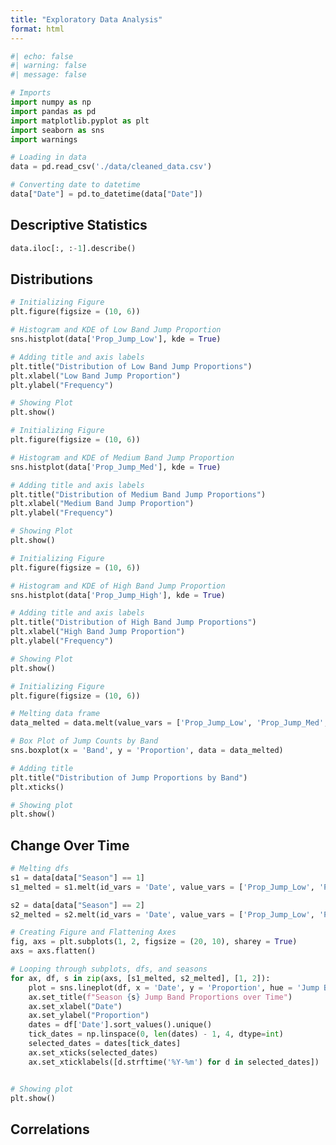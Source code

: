 ```yaml
---
title: "Exploratory Data Analysis"
format: html
---
```


```python
#| echo: false
#| warning: false
#| message: false

# Imports
import numpy as np
import pandas as pd
import matplotlib.pyplot as plt
import seaborn as sns
import warnings

# Loading in data
data = pd.read_csv('./data/cleaned_data.csv')

# Converting date to datetime
data["Date"] = pd.to_datetime(data["Date"])
```

## Descriptive Statistics

```python
data.iloc[:, :-1].describe()
```

## Distributions

```python
# Initializing Figure
plt.figure(figsize = (10, 6))

# Histogram and KDE of Low Band Jump Proportion
sns.histplot(data['Prop_Jump_Low'], kde = True)

# Adding title and axis labels
plt.title("Distribution of Low Band Jump Proportions")
plt.xlabel("Low Band Jump Proportion")
plt.ylabel("Frequency")

# Showing Plot
plt.show()
```

```python
# Initializing Figure
plt.figure(figsize = (10, 6))

# Histogram and KDE of Medium Band Jump Proportion
sns.histplot(data['Prop_Jump_Med'], kde = True)

# Adding title and axis labels
plt.title("Distribution of Medium Band Jump Proportions")
plt.xlabel("Medium Band Jump Proportion")
plt.ylabel("Frequency")

# Showing Plot
plt.show()
```

```python
# Initializing Figure
plt.figure(figsize = (10, 6))

# Histogram and KDE of High Band Jump Proportion
sns.histplot(data['Prop_Jump_High'], kde = True)

# Adding title and axis labels
plt.title("Distribution of High Band Jump Proportions")
plt.xlabel("High Band Jump Proportion")
plt.ylabel("Frequency")

# Showing Plot
plt.show()
```

```python
# Initializing Figure
plt.figure(figsize = (10, 6))

# Melting data frame
data_melted = data.melt(value_vars = ['Prop_Jump_Low', 'Prop_Jump_Med', 'Prop_Jump_High'], var_name = 'Band', value_name = 'Proportion')

# Box Plot of Jump Counts by Band
sns.boxplot(x = 'Band', y = 'Proportion', data = data_melted)

# Adding title
plt.title("Distribution of Jump Proportions by Band")
plt.xticks()

# Showing plot
plt.show()
```

## Change Over Time 

```python
# Melting dfs
s1 = data[data["Season"] == 1]
s1_melted = s1.melt(id_vars = 'Date', value_vars = ['Prop_Jump_Low', 'Prop_Jump_Med', 'Prop_Jump_High'], var_name = 'Jump Band', value_name = 'Proportion')

s2 = data[data["Season"] == 2]
s2_melted = s2.melt(id_vars = 'Date', value_vars = ['Prop_Jump_Low', 'Prop_Jump_Med', 'Prop_Jump_High'], var_name = 'Jump Band', value_name = 'Proportion')

# Creating Figure and Flattening Axes
fig, axs = plt.subplots(1, 2, figsize = (20, 10), sharey = True)
axs = axs.flatten()

# Looping through subplots, dfs, and seasons
for ax, df, s in zip(axs, [s1_melted, s2_melted], [1, 2]):
    plot = sns.lineplot(df, x = 'Date', y = 'Proportion', hue = 'Jump Band', errorbar = ('ci', False), ax = ax)
    ax.set_title(f"Season {s} Jump Band Proportions over Time")
    ax.set_xlabel("Date")
    ax.set_ylabel("Proportion")
    dates = df['Date'].sort_values().unique()
    tick_dates = np.linspace(0, len(dates) - 1, 4, dtype=int)
    selected_dates = dates[tick_dates]
    ax.set_xticks(selected_dates)
    ax.set_xticklabels([d.strftime('%Y-%m') for d in selected_dates])


# Showing plot
plt.show()
```

## Correlations
```python

```